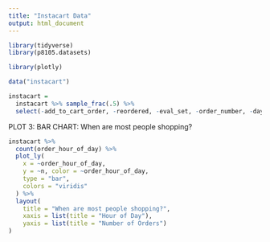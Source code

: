 ```yaml
---
title: "Instacart Data"
output: html_document
---
```


```r
library(tidyverse)
library(p8105.datasets)

library(plotly)
```

```r
data("instacart")

instacart =
  instacart %>% sample_frac(.5) %>% 
  select(-add_to_cart_order, -reordered, -eval_set, -order_number, -days_since_prior_order, -aisle_id, -department_id)
```

PLOT 3: BAR CHART: When are most people shopping?
```r
instacart %>% 
  count(order_hour_of_day) %>% 
  plot_ly(
    x = ~order_hour_of_day, 
    y = ~n, color = ~order_hour_of_day, 
    type = "bar", 
    colors = "viridis"
  ) %>% 
  layout(
    title = "When are most people shopping?",
    xaxis = list(title = "Hour of Day"),
    yaxis = list(title = "Number of Orders")
)
```

